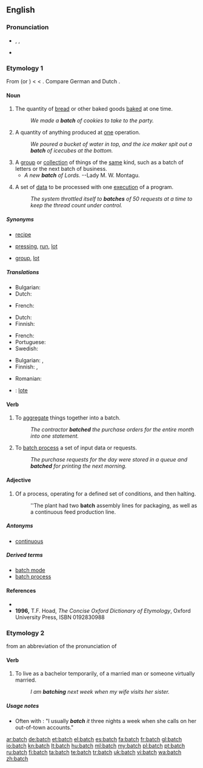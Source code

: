==English==

===Pronunciation===
* {{enPR|băch}}, {{IPA|/bætʃ/}}, {{SAMPA|/b{tS/}}
* {{rhymes|ætʃ}}

===Etymology 1===
From {{etyl|enm}} {{term|bache||lang=enm}} (or {{term|bacche||lang=enm}}) < {{etyl|ang}} {{term|bæcce||something baked|lang=ang}} < {{term|bacan||to bake|lang=ang}}. Compare German {{term|Gebäck||lang=de}} and Dutch {{term|baksel||lang=nl}}.

====Noun====
{{en-noun|es}}

# The quantity of [[bread]] or other baked goods [[bake]]d at one time.
#: ''We made a '''batch''' of cookies to take to the party.''
# A quantity of anything produced at [[one]] operation.
#: ''We poured a bucket of water in top, and the ice maker spit out a '''batch''' of icecubes at the bottom.''
# A [[group]] or [[collection]] of things of the [[same]] kind, such as a batch of letters or the next batch of business.
#* ''A new '''batch''' of Lords.'' --Lady M. W. Montagu.
# {{computing}} A set of [[data]] to be processed with one [[execute|execution]] of a program.
#: ''The system throttled itself to '''batches''' of 50 requests at a time to keep the thread count under control.''

=====Synonyms=====
* {{sense|quantity of baked goods}} [[recipe]]
* {{sense|anything produced in one operation}} [[pressing]], [[run]], [[lot]]
* {{sense|group of things of the same kind}} [[group]], [[lot]]

=====Translations=====
{{trans-top|quantity of baked goods made at one time}}
* Bulgarian: {{t|bg|фурна}}
* Dutch: {{t+|nl|lot|n}}
{{trans-mid}}
* French: {{t+|fr|fournée|f}}
{{trans-bottom}}

{{trans-top|quantity of anything produced in one operation}}
* Dutch: {{t+|nl|lot|n}}
* Finnish: {{t+|fi|erä}}
{{trans-mid}}
* French: {{t+|fr|lot|m}}
* Portuguese: {{t+|pt|lote}}
* Swedish: {{t-|sv|batch}}
{{trans-bottom}}

{{trans-top|group or collection of things of the same kind}}
* Bulgarian: {{t|bg|партида}},  {{t|bg|порция}}
* Finnish: {{t+|fi|joukko}}, {{t+|fi|sarja}}
{{trans-mid}}
* Romanian: {{t|ro|şarjă|f}}
{{trans-bottom}}

{{checktrans}}
* {{ttbc|es}}: [[lote]] {{m}}

====Verb====
{{en-verb|batches|batching|batched}}

# To [[aggregate]] things together into a batch.
#: ''The contractor '''batched''' the purchase orders for the entire month into one statement.''
# {{computing}} To [[batch process]] a set of input data or requests.
#: ''The purchase requests for the day were stored in a queue and '''batched''' for printing the next morning.''

====Adjective====
{{en-adj|-}}

# Of a process, operating for a defined set of conditions, and then halting.
#: ''The plant had two '''batch''' assembly lines for packaging, as well as a continuous feed production line.

=====Antonyms=====
* [[continuous]]

=====Derived terms=====
* [[batch mode]]
* [[batch process]]

====References====
* {{R:Webster 1913}}
* '''1996,''' T.F. Hoad, ''The Concise Oxford Dictionary of Etymology'', Oxford University Press, ISBN 0192830988

===Etymology 2===
from an abbreviation of the pronunciation of {{term|bachelor|lang=en||unmarried adult male}}

====Verb====
{{en-verb|batch|es}}

# {{informal}} To live as a bachelor temporarily, of a married man or someone virtually married.
#: ''I am '''batching''' next week when my wife visits her sister.''

=====Usage notes=====
* Often with {{term|it}}: "I usually '''''batch''' it'' three nights a week when she calls on her out-of-town accounts."

[[ar:batch]]
[[de:batch]]
[[et:batch]]
[[el:batch]]
[[es:batch]]
[[fa:batch]]
[[fr:batch]]
[[gl:batch]]
[[io:batch]]
[[kn:batch]]
[[lt:batch]]
[[hu:batch]]
[[ml:batch]]
[[my:batch]]
[[pl:batch]]
[[pt:batch]]
[[ru:batch]]
[[fi:batch]]
[[ta:batch]]
[[te:batch]]
[[tr:batch]]
[[uk:batch]]
[[vi:batch]]
[[wa:batch]]
[[zh:batch]]
